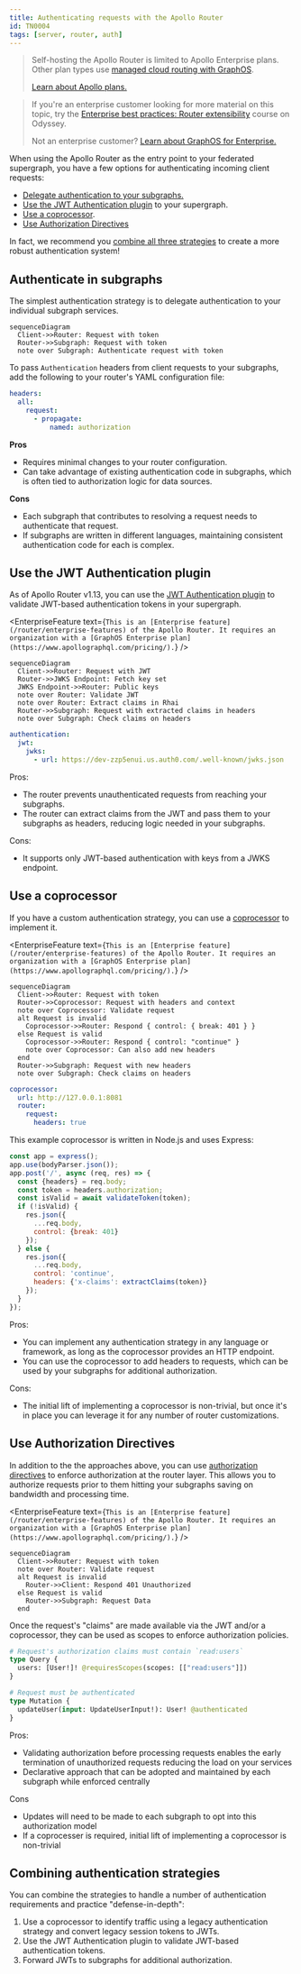 ```yaml
---
title: Authenticating requests with the Apollo Router
id: TN0004
tags: [server, router, auth]
---
```


> Self-hosting the Apollo Router is limited to Apollo Enterprise plans. Other plan types use [managed cloud routing with GraphOS](/graphos/routing/cloud/).
>
> [Learn about Apollo plans.](https://www.apollographql.com/pricing/)

> If you're an enterprise customer looking for more material on this topic, try the [Enterprise best practices: Router extensibility](https://www.apollographql.com/tutorials/router-extensibility) course on Odyssey.
>
> Not an enterprise customer? [Learn about GraphOS for Enterprise.](/graphos/enterprise)

When using the Apollo Router as the entry point to your federated supergraph, you have a few options for authenticating incoming client requests:

- [Delegate authentication to your subgraphs.](#authenticate-in-subgraphs)
- [Use the JWT Authentication plugin](#use-the-jwt-authentication-plugin) to your supergraph.
- [Use a coprocessor](#use-a-coprocessor).
- [Use Authorization Directives](#use-authorization-directives)

In fact, we recommend you [combine all three strategies](#combining-authentication-strategies) to create a more robust authentication system!

## Authenticate in subgraphs

The simplest authentication strategy is to delegate authentication to your individual subgraph services.

```mermaid
sequenceDiagram
  Client->>Router: Request with token
  Router->>Subgraph: Request with token
  note over Subgraph: Authenticate request with token
```

To pass `Authentication` headers from client requests to your subgraphs, add the following to your router's YAML configuration file:

```yaml
headers:
  all:
    request:
      - propagate:
          named: authorization
```

**Pros**

- Requires minimal changes to your router configuration.
- Can take advantage of existing authentication code in subgraphs, which is often tied to authorization logic for data sources.

**Cons**

- Each subgraph that contributes to resolving a request needs to authenticate that request.
- If subgraphs are written in different languages, maintaining consistent authentication code for each is complex.

## Use the JWT Authentication plugin

As of Apollo Router v1.13, you can use the [JWT Authentication plugin](/router/configuration/authn-jwt) to validate JWT-based authentication tokens in your supergraph.

<EnterpriseFeature text={`This is an [Enterprise feature](/router/enterprise-features) of the Apollo Router. It requires an organization with a [GraphOS Enterprise plan](https://www.apollographql.com/pricing/).`} />


```mermaid
sequenceDiagram
  Client->>Router: Request with JWT
  Router->>JWKS Endpoint: Fetch key set
  JWKS Endpoint->>Router: Public keys
  note over Router: Validate JWT
  note over Router: Extract claims in Rhai
  Router->>Subgraph: Request with extracted claims in headers
  note over Subgraph: Check claims on headers
```

```yaml
authentication:
  jwt:
    jwks:
      - url: https://dev-zzp5enui.us.auth0.com/.well-known/jwks.json
```

Pros:

- The router prevents unauthenticated requests from reaching your subgraphs.
- The router can extract claims from the JWT and pass them to your subgraphs as headers, reducing logic needed in your subgraphs.

Cons:

- It supports only JWT-based authentication with keys from a JWKS endpoint.

## Use a coprocessor

If you have a custom authentication strategy, you can use a [coprocessor](/router/customizations/coprocessor) to implement it.

<EnterpriseFeature text={`This is an [Enterprise feature](/router/enterprise-features) of the Apollo Router. It requires an organization with a [GraphOS Enterprise plan](https://www.apollographql.com/pricing/).`} />


```mermaid
sequenceDiagram
  Client->>Router: Request with token
  Router->>Coprocessor: Request with headers and context
  note over Coprocessor: Validate request
  alt Request is invalid
    Coprocessor->>Router: Respond { control: { break: 401 } }
  else Request is valid
    Coprocessor->>Router: Respond { control: "continue" }
    note over Coprocessor: Can also add new headers
  end
  Router->>Subgraph: Request with new headers
  note over Subgraph: Check claims on headers
```

```yaml
coprocessor:
  url: http://127.0.0.1:8081
  router:
    request:
      headers: true
```

This example coprocessor is written in Node.js and uses Express:

```js
const app = express();
app.use(bodyParser.json());
app.post('/', async (req, res) => {
  const {headers} = req.body;
  const token = headers.authorization;
  const isValid = await validateToken(token);
  if (!isValid) {
    res.json({
      ...req.body,
      control: {break: 401}
    });
  } else {
    res.json({
      ...req.body,
      control: 'continue',
      headers: {'x-claims': extractClaims(token)}
    });
  }
});
```

Pros:

- You can implement any authentication strategy in any language or framework, as long as the coprocessor provides an HTTP endpoint.
- You can use the coprocessor to add headers to requests, which can be used by your subgraphs for additional authorization.

Cons:

- The initial lift of implementing a coprocessor is non-trivial, but once it's in place you can leverage it for any number of router customizations.

## Use Authorization Directives
In addition to the the approaches above, you can use [authorization directives](/router/configuration/authorization/) to enforce authorization at the router layer. 
This allows you to authorize requests prior to them hitting your subgraphs saving on bandwidth and processing time.

<EnterpriseFeature text={`This is an [Enterprise feature](/router/enterprise-features) of the Apollo Router. It requires an organization with a [GraphOS Enterprise plan](https://www.apollographql.com/pricing/).`} />


```mermaid
sequenceDiagram
  Client->>Router: Request with token
  note over Router: Validate request
  alt Request is invalid
    Router->>Client: Respond 401 Unauthorized
  else Request is valid
    Router->>Subgraph: Request Data
  end
```

Once the request's "claims" are made available via the JWT and/or a coprocessor, they can be used as scopes to enforce authorization policies.

```graphql
# Request's authorization claims must contain `read:users`
type Query {
  users: [User!]! @requiresScopes(scopes: [["read:users"]])
}

# Request must be authenticated
type Mutation {
  updateUser(input: UpdateUserInput!): User! @authenticated
}
```

Pros:

- Validating authorization before processing requests enables the early termination of unauthorized requests reducing the load on your services
- Declarative approach that can be adopted and maintained by each subgraph while enforced centrally

Cons
- Updates will need to be made to each subgraph to opt into this authorization model
- If a coprocesser is required, initial lift of implementing a coprocessor is non-trivial


## Combining authentication strategies

You can combine the strategies to handle a number of authentication requirements and practice "defense-in-depth":

1. Use a coprocessor to identify traffic using a legacy authentication strategy and convert legacy session tokens to JWTs.
2. Use the JWT Authentication plugin to validate JWT-based authentication tokens.
3. Forward JWTs to subgraphs for additional authorization.
